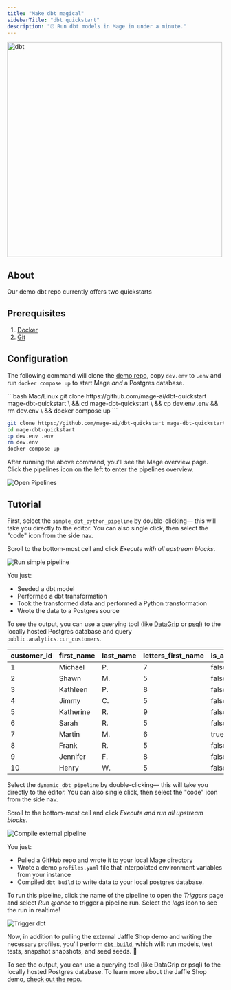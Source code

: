 ```yaml
---
title: "Make dbt magical"
sidebarTitle: "dbt quickstart"
description: "⏰ Run dbt models in Mage in under a minute."
---
```


<Frame>
   <img alt="dbt" src="https://www.getdbt.com/ui/img/social/facebook.png" width="500" />
</Frame>

## About

Our demo dbt repo currently offers two quickstarts

## Prerequisites

1. [Docker](https://docs.docker.com/engine/install/)
2. [Git](https://git-scm.com/book/en/v2/Getting-Started-Installing-Git)

## Configuration

The following command will clone the [demo repo](https://github.com/mage-ai/dbt-quickstart), copy `dev.env` to `.env` and run `docker compose up` to start Mage _and_ a Postgres database.

<CodeGroup>
```bash Mac/Linux
git clone https://github.com/mage-ai/dbt-quickstart mage-dbt-quickstart \
&& cd mage-dbt-quickstart \
&& cp dev.env .env && rm dev.env \
&& docker compose up
```

```bash Windows
git clone https://github.com/mage-ai/dbt-quickstart mage-dbt-quickstart 
cd mage-dbt-quickstart
cp dev.env .env
rm dev.env
docker compose up
```
</CodeGroup>

After running the above command, you'll see the Mage overview page. Click the pipelines icon on the left to enter the pipelines overview.

![Open Pipelines](/media/setup-dbt/go-to-pipelines.gif)

## Tutorial

<AccordionGroup>
<Accordion title="A simple dbt pipeline" icon="pipe-collar">

First, select the `simple_dbt_python_pipeline` by double-clicking— this will take you directly to the editor. You can also single click,
then select the "code" icon from the side nav.

Scroll to the bottom-most cell and click _Execute with all upstream blocks_.

![Run simple pipeline](/media/setup-dbt/simple-pipeline.png)

You just:

- Seeded a dbt model
- Performed a dbt transformation
- Took the transformed data and performed a Python transformation
- Wrote the data to a Postgres source

To see the output, you can use a querying tool (like [DataGrip](https://www.jetbrains.com/datagrip/) or [psql](https://www.postgresql.org/docs/current/app-psql.html)) to the locally hosted Postgres database and query `public.analytics.cur_customers`.

| customer_id | first_name | last_name | letters_first_name | is_alliterative |
| ----------- | ---------- | --------- | ------------------ | --------------- |
| 1           | Michael    | P.        | 7                  | false           |
| 2           | Shawn      | M.        | 5                  | false           |
| 3           | Kathleen   | P.        | 8                  | false           |
| 4           | Jimmy      | C.        | 5                  | false           |
| 5           | Katherine  | R.        | 9                  | false           |
| 6           | Sarah      | R.        | 5                  | false           |
| 7           | Martin     | M.        | 6                  | true            |
| 8           | Frank      | R.        | 5                  | false           |
| 9           | Jennifer   | F.        | 8                  | false           |
| 10          | Henry      | W.        | 5                  | false           |

</Accordion>
<Accordion title="Execute dbt from an external repo" icon="pipe-circle-check">

Select the `dynamic_dbt_pipeline` by double-clicking— this will take you directly to the editor. You can also single click, then select the "code" icon from the side nav.

Scroll to the bottom-most cell and click _Execute and run all upstream blocks_.

![Compile external pipeline](/media/setup-dbt/external-pipeline.png)

You just:

- Pulled a GitHub repo and wrote it to your local Mage directory
- Wrote a demo `profiles.yaml` file that interpolated environment variables from your instance
- Compiled `dbt build` to write data to your local postgres database.

To run this pipeline, click the name of the pipeline to open the _Triggers_ page and select _Run @once_ to trigger a pipeline run. Select the _logs_ icon to see the run in realtime!

![Trigger dbt](/media/setup-dbt/trigger-dbt.gif)

Now, in addition to pulling the external Jaffle Shop demo and writing the necessary profiles, you'll perform [`dbt build`](https://docs.getdbt.com/reference/commands/build), which will: run models, test tests, snapshot snapshots, and seed seeds. 🥳

To see the output, you can use a querying tool (like DataGrip or psql) to the locally hosted Postgres database. To learn more about the Jaffle Shop demo, [check out the repo](https://github.com/dbt-labs/jaffle_shop).
</Accordion>
</AccordionGroup>
